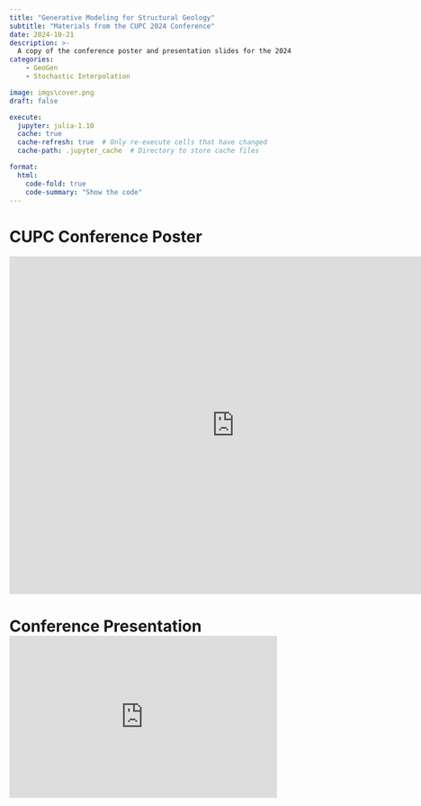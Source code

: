 ```yaml
---
title: "Generative Modeling for Structural Geology"
subtitle: "Materials from the CUPC 2024 Conference"
date: 2024-10-21
description: >-
  A copy of the conference poster and presentation slides for the 2024 Canadian Association of Physicists Undegraduate Research Conference held at UBC
categories:
    - GeoGen
    - Stochastic Interpolation

image: imgs\cover.png
draft: false

execute:
  jupyter: julia-1.10 
  cache: true
  cache-refresh: true  # Only re-execute cells that have changed
  cache-path: .jupyter_cache  # Directory to store cache files

format:
  html:
    code-fold: true
    code-summary: "Show the code"
---
```


# CUPC Conference Poster

<iframe src="https://1drv.ms/p/c/922d945e0df41473/IQQjxbU9NQZxQ4xxRmZEynh_AWfMFPnqxf4LUHktDV2t_Yw?em=2&amp;wdAr=1.3333333333333333" width="800px" height="600px" frameborder="0">This is an embedded <a target="_blank" href="https://office.com">Microsoft Office</a> presentation, powered by <a target="_blank" href="https://office.com/webapps">Office</a>.</iframe>

# Conference Presentation<iframe src="https://1drv.ms/p/c/922d945e0df41473/IQSXVx6KHVM7Q62w1WFVm5SjAQ1J3nJKYMPKSdEUgPa-AxY?em=2&amp;wdAr=1.7777777777777777" width="476px" height="288px" frameborder="0">This is an embedded <a target="_blank" href="https://office.com">Microsoft Office</a> presentation, powered by <a target="_blank" href="https://office.com/webapps">Office</a>.</iframe>
